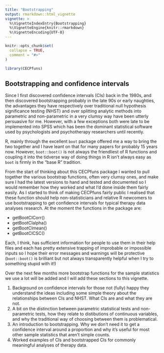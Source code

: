 ```yaml
---
title: "Bootstrapping"
output: rmarkdown::html_vignette
vignette: >
  %\VignetteIndexEntry{Bootstrapping}
  %\VignetteEngine{knitr::rmarkdown}
  %\VignetteEncoding{UTF-8}
---
```


```r
knitr::opts_chunk$set(
  collapse = TRUE,
  comment = "#>"
)
```

```r
library(CECPfuns)
```

## Bootstrapping and confidence intervals

Since I first discovered confidence intervals (CIs) back in the 1980s, and then discovered bootstrapping probably in the late 90s or early naughties, the advantages they have respectively over traditional null hypothesis significance testing (NHST) and over splitting analytic methods into parametric and non-parametric in a very clumsy way have been utterly persuasive for me.  However, with a few exceptions both were late to be implemented into SPSS which has been the dominant statistical software used by psychologists and psychotherapy researchers until recently.

R, mainly through the excellent `boot` package offered me a way to bring the two together and I have leant on that for many papers for probably 15 years now.  However, `boot::boot()` is not always the friendliest of R functions and coupling it into the tidverse way of doing things in R isn't always easy as `boot` is firmly in the "base R" tradition.  

From the start of thinking about this CECPfuns package I wanted to pull together the various bootstrap functions, often very clumsy ones, and make sure I had the latest versions to hand and tested and documented so I would remember how they worked and what I'd done inside them fairly easily.  As I started to think of making CECPfuns fairly public I realised that these function should help non-statisticians and relative R newcomers to use bootstrapping to get confidence intervals for typical therapy data analyses research. At the moment the functions in the package are:

* getBootCICorr()
* getBootCIalpha()
* getBootCImean()
* getBootCICSC()

Each, I think, has sufficient information for people to use them in their help files and each has pretty extensive trapping of improbable or impossible inputs so I hope their error messages and warnings will be protective (`boot::boot()` is brilliant but not always transparently helpful when I try to something stupid with it!)

Over the next few months more bootstrap functions for the sample statistics we use a lot will be added and I will add these sections to this vignette.

1. Background on confidence intervals for those not (fully) happy they understand the ideas including some simple theory about the relationships between CIs and NHST.  What CIs are and what they are not.
2. A bit on the distinction between parametric statistical tests and non-parametric tests, how they relate to distibutions of continuous variables, and why the traditional way of choosing between them is problematical.
2. An introduction to bootstrapping.  Why we don't need it to get a confidence interval around a proportion and why it's useful for most other sample statistics that aren't simple counts.
3. Worked examples of CIs and bootstrapped CIs for commonly meaningful analyses of therapy data.

